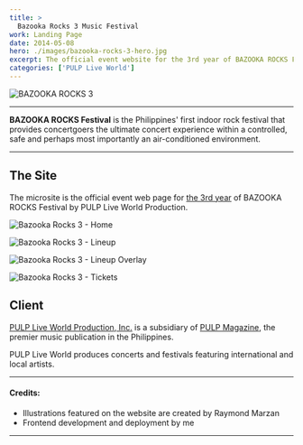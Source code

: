```yaml
---
title: >
  Bazooka Rocks 3 Music Festival
work: Landing Page
date: 2014-05-08
hero: ./images/bazooka-rocks-3-hero.jpg
excerpt: The official event website for the 3rd year of BAZOOKA ROCKS Festival powered by PULP Live World
categories: ['PULP Live World']
---
```


<div class="Image__Medium">
  <img src="./images/project-bazooka-rocks-3.png" alt="BAZOOKA ROCKS 3" />
</div>

<hr />

**BAZOOKA ROCKS Festival** is the Philippines' first indoor rock festival that provides concertgoers the ultimate concert experience within a controlled, safe and perhaps most importantly an air-conditioned environment.

<hr />

## The Site

The microsite is the official event web page for [the 3rd year](http://pulpliveworld.com/shows/2014/bazooka-rocks-3) of BAZOOKA ROCKS Festival by PULP Live World Production.

![Bazooka Rocks 3 - Home](./images/bazooka-rocks-3-home.png)

![Bazooka Rocks 3 - Lineup](./images/bazooka-rocks-3-lineup.png)

![Bazooka Rocks 3 - Lineup Overlay](./images/bazooka-rocks-3-lineup-overlay.png)

![Bazooka Rocks 3 - Tickets](./images/bazooka-rocks-3-tickets.png)

## Client

[PULP Live World Production, Inc.](/project/pulp-live-world) is a subsidiary of [PULP Magazine](/project/pulp-magazine-live), the premier music publication in the Philippines.

PULP Live World produces concerts and festivals featuring international and local artists.

<hr />

#### Credits:
* Illustrations featured on the website are created by Raymond Marzan
* Frontend development and deployment by me

<hr />
